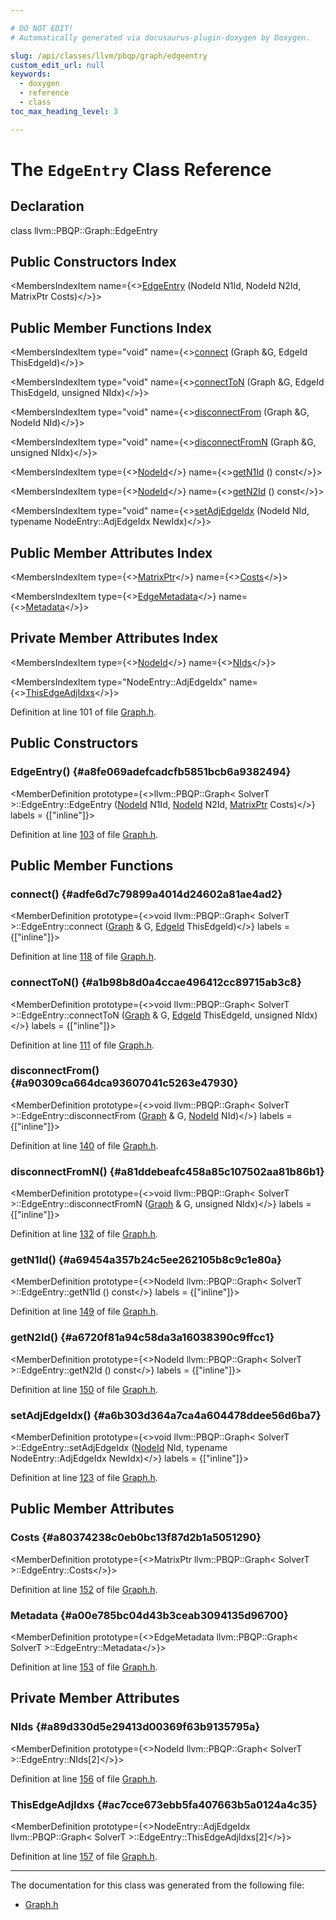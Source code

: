 ```yaml
---

# DO NOT EDIT!
# Automatically generated via docusaurus-plugin-doxygen by Doxygen.

slug: /api/classes/llvm/pbqp/graph/edgeentry
custom_edit_url: null
keywords:
  - doxygen
  - reference
  - class
toc_max_heading_level: 3

---
```





# The `EdgeEntry` Class Reference

<DoxygenPage pluginConfig={pluginConfig}>



## Declaration

<CodeBlock>class llvm::PBQP::Graph::EdgeEntry</CodeBlock>

## Public Constructors Index

<MembersIndex>

<MembersIndexItem
  name={<><a href="#a8fe069adefcadcfb5851bcb6a9382494">EdgeEntry</a> (NodeId N1Id, NodeId N2Id, MatrixPtr Costs)</>}>
</MembersIndexItem>

</MembersIndex>

## Public Member Functions Index

<MembersIndex>

<MembersIndexItem
  type="void"
  name={<><a href="#adfe6d7c79899a4014d24602a81ae4ad2">connect</a> (Graph &amp;G, EdgeId ThisEdgeId)</>}>
</MembersIndexItem>

<MembersIndexItem
  type="void"
  name={<><a href="#a1b98b8d0a4ccae496412cc89715ab3c8">connectToN</a> (Graph &amp;G, EdgeId ThisEdgeId, unsigned NIdx)</>}>
</MembersIndexItem>

<MembersIndexItem
  type="void"
  name={<><a href="#a90309ca664dca93607041c5263e47930">disconnectFrom</a> (Graph &amp;G, NodeId NId)</>}>
</MembersIndexItem>

<MembersIndexItem
  type="void"
  name={<><a href="#a81ddebeafc458a85c107502aa81b86b1">disconnectFromN</a> (Graph &amp;G, unsigned NIdx)</>}>
</MembersIndexItem>

<MembersIndexItem
  type={<><a href="/docs/api/classes/llvm/pbqp/graphbase/#a7187d2e408994bd7307a4c8f32f745a8">NodeId</a></>}
  name={<><a href="#a69454a357b24c5ee262105b8c9c1e80a">getN1Id</a> () const</>}>
</MembersIndexItem>

<MembersIndexItem
  type={<><a href="/docs/api/classes/llvm/pbqp/graphbase/#a7187d2e408994bd7307a4c8f32f745a8">NodeId</a></>}
  name={<><a href="#a6720f81a94c58da3a16038390c9ffcc1">getN2Id</a> () const</>}>
</MembersIndexItem>

<MembersIndexItem
  type="void"
  name={<><a href="#a6b303d364a7ca4a604478ddee56d6ba7">setAdjEdgeIdx</a> (NodeId NId, typename NodeEntry::AdjEdgeIdx NewIdx)</>}>
</MembersIndexItem>

</MembersIndex>

## Public Member Attributes Index

<MembersIndex>

<MembersIndexItem
  type={<><a href="/docs/api/classes/llvm/pbqp/graph/#a9552f7f8f52886fc473e6b6010f3388d">MatrixPtr</a></>}
  name={<><a href="#a80374238c0eb0bc13f87d2b1a5051290">Costs</a></>}>
</MembersIndexItem>

<MembersIndexItem
  type={<><a href="/docs/api/classes/llvm/pbqp/graph/#a2a46616e7b1626ceb313977add2657cf">EdgeMetadata</a></>}
  name={<><a href="#a00e785bc04d43b3ceab3094135d96700">Metadata</a></>}>
</MembersIndexItem>

</MembersIndex>

## Private Member Attributes Index

<MembersIndex>

<MembersIndexItem
  type={<><a href="/docs/api/classes/llvm/pbqp/graphbase/#a7187d2e408994bd7307a4c8f32f745a8">NodeId</a></>}
  name={<><a href="#a89d330d5e29413d00369f63b9135795a">NIds</a></>}>
</MembersIndexItem>

<MembersIndexItem
  type="NodeEntry::AdjEdgeIdx"
  name={<><a href="#ac7cce673ebb5fa407663b5a0124a4c35">ThisEdgeAdjIdxs</a></>}>
</MembersIndexItem>

</MembersIndex>


Definition at line 101 of file <a href="/docs/api/files/include/include/llvm/include/llvm/codegen/include/llvm/codegen/pbqp/graph-h">Graph.h</a>.

<SectionDefinition>

## Public Constructors

### EdgeEntry() {#a8fe069adefcadcfb5851bcb6a9382494}

<MemberDefinition
  prototype={<>llvm::PBQP::Graph&lt; SolverT &gt;::EdgeEntry::EdgeEntry (<a href="/docs/api/classes/llvm/pbqp/graphbase/#a7187d2e408994bd7307a4c8f32f745a8">NodeId</a> N1Id, <a href="/docs/api/classes/llvm/pbqp/graphbase/#a7187d2e408994bd7307a4c8f32f745a8">NodeId</a> N2Id, <a href="/docs/api/classes/llvm/pbqp/graph/#a9552f7f8f52886fc473e6b6010f3388d">MatrixPtr</a> Costs)</>}
  labels = {["inline"]}>

Definition at line <a href="/docs/api/files/include/include/llvm/include/llvm/codegen/include/llvm/codegen/pbqp/graph-h/#l00103">103</a> of file <a href="/docs/api/files/include/include/llvm/include/llvm/codegen/include/llvm/codegen/pbqp/graph-h">Graph.h</a>.
</MemberDefinition>

</SectionDefinition>

<SectionDefinition>

## Public Member Functions

### connect() {#adfe6d7c79899a4014d24602a81ae4ad2}

<MemberDefinition
  prototype={<>void llvm::PBQP::Graph&lt; SolverT &gt;::EdgeEntry::connect (<a href="/docs/api/classes/llvm/pbqp/graph">Graph</a> &amp; G, <a href="/docs/api/classes/llvm/pbqp/graphbase/#a679643c1e5202061ef3e9b121a2a7dce">EdgeId</a> ThisEdgeId)</>}
  labels = {["inline"]}>

Definition at line <a href="/docs/api/files/include/include/llvm/include/llvm/codegen/include/llvm/codegen/pbqp/graph-h/#l00118">118</a> of file <a href="/docs/api/files/include/include/llvm/include/llvm/codegen/include/llvm/codegen/pbqp/graph-h">Graph.h</a>.
</MemberDefinition>

### connectToN() {#a1b98b8d0a4ccae496412cc89715ab3c8}

<MemberDefinition
  prototype={<>void llvm::PBQP::Graph&lt; SolverT &gt;::EdgeEntry::connectToN (<a href="/docs/api/classes/llvm/pbqp/graph">Graph</a> &amp; G, <a href="/docs/api/classes/llvm/pbqp/graphbase/#a679643c1e5202061ef3e9b121a2a7dce">EdgeId</a> ThisEdgeId, unsigned NIdx)</>}
  labels = {["inline"]}>

Definition at line <a href="/docs/api/files/include/include/llvm/include/llvm/codegen/include/llvm/codegen/pbqp/graph-h/#l00111">111</a> of file <a href="/docs/api/files/include/include/llvm/include/llvm/codegen/include/llvm/codegen/pbqp/graph-h">Graph.h</a>.
</MemberDefinition>

### disconnectFrom() {#a90309ca664dca93607041c5263e47930}

<MemberDefinition
  prototype={<>void llvm::PBQP::Graph&lt; SolverT &gt;::EdgeEntry::disconnectFrom (<a href="/docs/api/classes/llvm/pbqp/graph">Graph</a> &amp; G, <a href="/docs/api/classes/llvm/pbqp/graphbase/#a7187d2e408994bd7307a4c8f32f745a8">NodeId</a> NId)</>}
  labels = {["inline"]}>

Definition at line <a href="/docs/api/files/include/include/llvm/include/llvm/codegen/include/llvm/codegen/pbqp/graph-h/#l00140">140</a> of file <a href="/docs/api/files/include/include/llvm/include/llvm/codegen/include/llvm/codegen/pbqp/graph-h">Graph.h</a>.
</MemberDefinition>

### disconnectFromN() {#a81ddebeafc458a85c107502aa81b86b1}

<MemberDefinition
  prototype={<>void llvm::PBQP::Graph&lt; SolverT &gt;::EdgeEntry::disconnectFromN (<a href="/docs/api/classes/llvm/pbqp/graph">Graph</a> &amp; G, unsigned NIdx)</>}
  labels = {["inline"]}>

Definition at line <a href="/docs/api/files/include/include/llvm/include/llvm/codegen/include/llvm/codegen/pbqp/graph-h/#l00132">132</a> of file <a href="/docs/api/files/include/include/llvm/include/llvm/codegen/include/llvm/codegen/pbqp/graph-h">Graph.h</a>.
</MemberDefinition>

### getN1Id() {#a69454a357b24c5ee262105b8c9c1e80a}

<MemberDefinition
  prototype={<>NodeId llvm::PBQP::Graph&lt; SolverT &gt;::EdgeEntry::getN1Id () const</>}
  labels = {["inline"]}>

Definition at line <a href="/docs/api/files/include/include/llvm/include/llvm/codegen/include/llvm/codegen/pbqp/graph-h/#l00149">149</a> of file <a href="/docs/api/files/include/include/llvm/include/llvm/codegen/include/llvm/codegen/pbqp/graph-h">Graph.h</a>.
</MemberDefinition>

### getN2Id() {#a6720f81a94c58da3a16038390c9ffcc1}

<MemberDefinition
  prototype={<>NodeId llvm::PBQP::Graph&lt; SolverT &gt;::EdgeEntry::getN2Id () const</>}
  labels = {["inline"]}>

Definition at line <a href="/docs/api/files/include/include/llvm/include/llvm/codegen/include/llvm/codegen/pbqp/graph-h/#l00150">150</a> of file <a href="/docs/api/files/include/include/llvm/include/llvm/codegen/include/llvm/codegen/pbqp/graph-h">Graph.h</a>.
</MemberDefinition>

### setAdjEdgeIdx() {#a6b303d364a7ca4a604478ddee56d6ba7}

<MemberDefinition
  prototype={<>void llvm::PBQP::Graph&lt; SolverT &gt;::EdgeEntry::setAdjEdgeIdx (<a href="/docs/api/classes/llvm/pbqp/graphbase/#a7187d2e408994bd7307a4c8f32f745a8">NodeId</a> NId, typename NodeEntry::AdjEdgeIdx NewIdx)</>}
  labels = {["inline"]}>

Definition at line <a href="/docs/api/files/include/include/llvm/include/llvm/codegen/include/llvm/codegen/pbqp/graph-h/#l00123">123</a> of file <a href="/docs/api/files/include/include/llvm/include/llvm/codegen/include/llvm/codegen/pbqp/graph-h">Graph.h</a>.
</MemberDefinition>

</SectionDefinition>

<SectionDefinition>

## Public Member Attributes

### Costs {#a80374238c0eb0bc13f87d2b1a5051290}

<MemberDefinition
  prototype={<>MatrixPtr llvm::PBQP::Graph&lt; SolverT &gt;::EdgeEntry::Costs</>}>

Definition at line <a href="/docs/api/files/include/include/llvm/include/llvm/codegen/include/llvm/codegen/pbqp/graph-h/#l00152">152</a> of file <a href="/docs/api/files/include/include/llvm/include/llvm/codegen/include/llvm/codegen/pbqp/graph-h">Graph.h</a>.
</MemberDefinition>

### Metadata {#a00e785bc04d43b3ceab3094135d96700}

<MemberDefinition
  prototype={<>EdgeMetadata llvm::PBQP::Graph&lt; SolverT &gt;::EdgeEntry::Metadata</>}>

Definition at line <a href="/docs/api/files/include/include/llvm/include/llvm/codegen/include/llvm/codegen/pbqp/graph-h/#l00153">153</a> of file <a href="/docs/api/files/include/include/llvm/include/llvm/codegen/include/llvm/codegen/pbqp/graph-h">Graph.h</a>.
</MemberDefinition>

</SectionDefinition>

<SectionDefinition>

## Private Member Attributes

### NIds {#a89d330d5e29413d00369f63b9135795a}

<MemberDefinition
  prototype={<>NodeId llvm::PBQP::Graph&lt; SolverT &gt;::EdgeEntry::NIds&#91;2&#93;</>}>

Definition at line <a href="/docs/api/files/include/include/llvm/include/llvm/codegen/include/llvm/codegen/pbqp/graph-h/#l00156">156</a> of file <a href="/docs/api/files/include/include/llvm/include/llvm/codegen/include/llvm/codegen/pbqp/graph-h">Graph.h</a>.
</MemberDefinition>

### ThisEdgeAdjIdxs {#ac7cce673ebb5fa407663b5a0124a4c35}

<MemberDefinition
  prototype={<>NodeEntry::AdjEdgeIdx llvm::PBQP::Graph&lt; SolverT &gt;::EdgeEntry::ThisEdgeAdjIdxs&#91;2&#93;</>}>

Definition at line <a href="/docs/api/files/include/include/llvm/include/llvm/codegen/include/llvm/codegen/pbqp/graph-h/#l00157">157</a> of file <a href="/docs/api/files/include/include/llvm/include/llvm/codegen/include/llvm/codegen/pbqp/graph-h">Graph.h</a>.
</MemberDefinition>

</SectionDefinition>

<hr/>

The documentation for this class was generated from the following file:

<ul>
<li><a href="/docs/api/files/include/include/llvm/include/llvm/codegen/include/llvm/codegen/pbqp/graph-h">Graph.h</a></li>
</ul>

</DoxygenPage>
